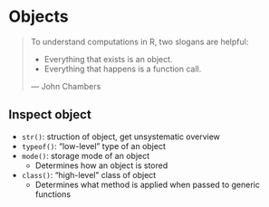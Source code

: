 
# Objects

> To understand computations in R, two slogans are helpful:
>
> * Everything that exists is an object.
> * Everything that happens is a function call.
>
> --- John Chambers

## Inspect object

* `str()`: struction of object, get unsystematic overview
* `typeof()`: "low-level" type of an object
* `mode()`: storage mode of an object
    - Determines how an object is stored
* `class()`: "high-level" class of object
    - Determines what method is applied when passed to generic functions
